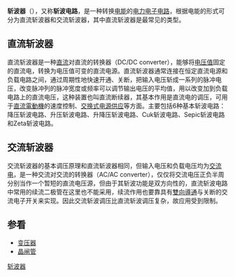 {{Unreferenced |time=2011-11-29T05:16:14+00:00 }}
'''斩波器'''（{{lang-en|Chopper}}），又称'''斩波电路'''，是一种转换[[电能|电能]]的[[電子電路|电力电子电路]]，根据电能的形式可分为直流斩波器和交流斩波器，其中直流斩波器是最常见的类型。

==直流斩波器==
直流斩波器是一种[[直流電|直流]]对直流的转换器（DC/DC converter），能够将[[电压|电压值]]固定的直流电，转换为电压值可变的直流电源。直流斩波器通常连接在恒定直流电源和负载电路之间，通过周期性地快速开通、关断，把输入电压斩成一系列的脉冲电压，改变脉冲列的脉冲宽度或频率可以调节输出电压的平均值，用以改变加到负载电路上的直流电压，这种装置也叫直流断续器，其基本作用是直流电的调压，可用于[[直流電動機|直流電動機]]的速度控制、[[開關電源|交换式电源供应]]等方面。主要包括6种基本斩波电路：降压斩波电路、升压斩波电路、升降压斩波电路、Cuk斩波电路、Sepic斩波电路和Zeta斩波电路。

==交流斩波器==
交流斩波器的基本调压原理和直流斩波器相同，但输入电压和负载电压均为[[交流电|交流电]]，是一种交流对交流的转换器（AC/AC converter），仅仅将交流电压正负半周分别当作一个暂短的直流电压源，但由于其斩波功能是双方向性的，直流斩波电路中常用的续流二极管在这里也不能采用，续流作用也要靠具有[[双向导通|雙向導通]]与关断的交流电子开关来实现。因此交流斩波调压比直流斩波调压复杂，故应用受到限制。

==参看==
*[[变压器|变压器]]
*[[晶闸管|晶闸管]]

[[Category:斩波器|]]